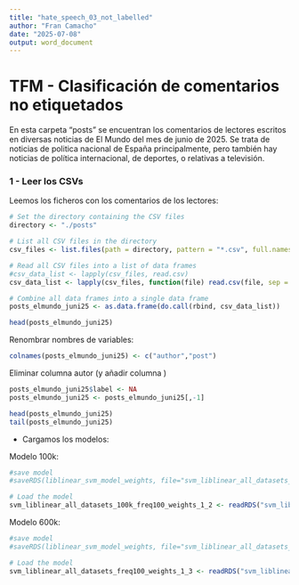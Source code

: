 ```yaml
---
title: "hate_speech_03_not_labelled"
author: "Fran Camacho"
date: "2025-07-08"
output: word_document
---
```




# TFM - Clasificación de comentarios no etiquetados


En esta carpeta "posts" se encuentran los comentarios de lectores escritos en diversas noticias
de El Mundo del mes de junio de 2025. Se trata de noticias de politica nacional de España principalmente,
pero también hay noticias de política internacional, de deportes, o relativas a televisión.



### 1 - Leer los CSVs


Leemos los ficheros con los comentarios de los lectores:


```r
# Set the directory containing the CSV files
directory <- "./posts"

# List all CSV files in the directory
csv_files <- list.files(path = directory, pattern = "*.csv", full.names = TRUE)

# Read all CSV files into a list of data frames
#csv_data_list <- lapply(csv_files, read.csv)
csv_data_list <- lapply(csv_files, function(file) read.csv(file, sep = "|", header = FALSE))

# Combine all data frames into a single data frame
posts_elmundo_juni25 <- as.data.frame(do.call(rbind, csv_data_list))
```

```r
head(posts_elmundo_juni25)
```

Renombrar nombres de variables:

```r
colnames(posts_elmundo_juni25) <- c("author","post")
```


Eliminar columna autor (y añadir columna )


```r
posts_elmundo_juni25$label <- NA
posts_elmundo_juni25 <- posts_elmundo_juni25[,-1]
```


```r
head(posts_elmundo_juni25)
tail(posts_elmundo_juni25)
```





- Cargamos los modelos:

Modelo 100k:

```r
#save model
#saveRDS(liblinear_svm_model_weights, file="svm_liblinear_all_datasets_100k_freq100_weights_1_2.rds")

# Load the model
svm_liblinear_all_datasets_100k_freq100_weights_1_2 <- readRDS("svm_liblinear_all_datasets_100k_freq100_weights_1_2.rds")
```


Modelo 600k:

```r
#save model
#saveRDS(liblinear_svm_model_weights, file="svm_liblinear_all_datasets_freq100_weights_1_3.rds")

# Load the model
svm_liblinear_all_datasets_freq100_weights_1_3 <- readRDS("svm_liblinear_all_datasets_freq100_weights_1_3.rds")
```



